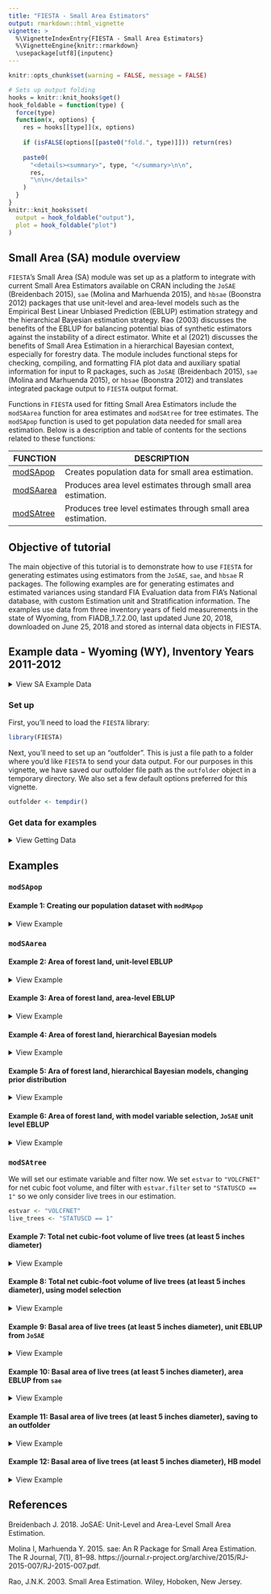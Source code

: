 ```yaml
---
title: "FIESTA - Small Area Estimators"
output: rmarkdown::html_vignette
vignette: >
  %\VignetteIndexEntry{FIESTA - Small Area Estimators}
  %\VignetteEngine{knitr::rmarkdown}
  \usepackage[utf8]{inputenc}
---
```


```r
knitr::opts_chunk$set(warning = FALSE, message = FALSE)
```

```r
# Sets up output folding
hooks = knitr::knit_hooks$get()
hook_foldable = function(type) {
  force(type)
  function(x, options) {
    res = hooks[[type]](x, options)
    
    if (isFALSE(options[[paste0("fold.", type)]])) return(res)
    
    paste0(
      "<details><summary>", type, "</summary>\n\n",
      res,
      "\n\n</details>"
    )
  }
}
knitr::knit_hooks$set(
  output = hook_foldable("output"),
  plot = hook_foldable("plot")
)
```

## Small Area (SA) module overview

`FIESTA`'s Small Area (SA) module was set up as a platform to integrate with current Small Area Estimators available on CRAN including the `JoSAE` (Breidenbach 2015), `sae` (Molina and Marhuenda 2015), and `hbsae` (Boonstra 2012) packages that use unit-level and area-level models such as the Empirical Best Linear Unbiased Prediction (EBLUP) estimation strategy and the hierarchical Bayesian estimation strategy. Rao (2003) discusses the benefits of the EBLUP for balancing potential bias of synthetic estimators against the instability of a direct estimator. White et al (2021) discusses the benefits of Small Area Estimation in a hierarchical Bayesian context, especially for forestry data. The module includes functional steps for checking, compiling, and formatting FIA plot data and auxiliary spatial information for input to R packages, such as `JoSAE` (Breidenbach 2015), `sae` (Molina and Marhuenda 2015), or `hbsae` (Boonstra 2012) and translates integrated package output to `FIESTA` output format. 

Functions in `FIESTA` used for fitting Small Area Estimators include the `modSAarea` function for area estimates and `modSAtree` for tree estimates. The `modSApop` function is used to get population data needed for small area estimation. Below is a description and table of contents for the sections related to these functions:

FUNCTION  | DESCRIPTION
-------------- | ---------------------------------------------------------------
[modSApop](#modSApop) | Creates population data for small area estimation.
[modSAarea](#modSAarea) | Produces area level estimates through small area estimation.
[modSAtree](#modSAtree) | Produces tree level estimates through small area estimation.

## Objective of tutorial

The main objective of this tutorial is to demonstrate how to use `FIESTA` for generating estimates using estimators from the `JoSAE`, `sae`, and `hbsae` R packages. The following examples are for generating estimates and estimated variances using standard FIA Evaluation data from FIA's National database, with custom Estimation unit and Stratification information. The examples use data from three inventory years of field measurements in the state of Wyoming, from FIADB_1.7.2.00, last updated June 20, 2018, downloaded on June 25, 2018 and stored as internal data objects in FIESTA.


## Example data - Wyoming (WY), Inventory Years 2011-2012

<details>
  <summary>View SA Example Data</summary>

Data Frame | Description
-----------| --------------------------------------------------------------------------------
WYplt      | WY plot-level data
WYcond     | WY condition-level data
WYtree     | WY tree-level data

External data            | Description
-------------------------| ------------------------------------------------------------------
WYbighorn_adminbnd.shp   | Polygon shapefile of WY Bighorn National Forest Administrative boundary*
WYbighorn_districtbnd.shp| Polygon shapefile of WY Bighorn National Forest District boundaries**
WYbighorn_forest_nonforest_250m.tif| GeoTIFF raster of predicted forest/nonforest (1/0) for stratification*** 
WYbighorn_dem_250m.img   | Erdas Imagine raster of elevation change, in meters****

*USDA Forest Service, Automated Lands Program (ALP). 2018. S_USA.AdministrativeForest (\url{http://data.fs.usda.gov/geodata/edw}). Description: An area encompassing all the National Forest System lands administered by an administrative unit. The area encompasses private lands, other governmental agency lands, and may contain National Forest System lands within the proclaimed boundaries of another administrative unit. All National Forest System lands fall within one and only one Administrative Forest Area.

**USDA Forest Service, Automated Lands Program (ALP). 2018. S_USA.RangerDistrict (http://data.fs.usda.gov/geodata/edw). Description: A depiction of the boundary that encompasses a Ranger District.

***Based on MODIS-based classified map resampled from 250m to 500m resolution and reclassified from 3 to 2 classes: 1:forest; 2:nonforest. Projected in Albers Conical Equal Area, Datum NAD27 (Ruefenacht et al. 2008). Clipped to extent of WYbighorn_adminbnd.shp.

****USGS National Elevation Dataset (NED), resampled from 30m resolution to 250m. Projected in Albers Conical Equal Area, Datum NAD27 (U.S. Geological Survey 2017). Clipped to boundary of WYbighorn_adminbnd.shp.

</details>

### Set up 

First, you'll need to load the `FIESTA` library:

```r
library(FIESTA)
```

Next, you'll need to set up an "outfolder". This is just a file path to a folder where you'd like `FIESTA` to send your data output. For our purposes in this vignette, we have saved our outfolder file path as the `outfolder` object in a temporary directory. We also set a few default options preferred for this vignette.

```r
outfolder <- tempdir()
```


### Get data for examples

<details>
  <summary>View Getting Data</summary>

Now that we've loaded `FIESTA` and setup our outfolder, we can retrieve the data needed to run the examples. First, we point to some external data and predictor layers stored in `FIESTA` and derive new predictor layers using the `terra` package. 

```r

# File names for external spatial data
WYbhfn <- system.file("extdata", "sp_data/WYbighorn_adminbnd.shp", package="FIESTA")
WYbhdistfn <- system.file("extdata", "sp_data/WYbighorn_districtbnd.shp", package="FIESTA")
WYbhdist.att <- "DISTRICTNA"

fornffn <- system.file("extdata", "sp_data/WYbighorn_forest_nonforest_250m.tif", package="FIESTA")
demfn <- system.file("extdata", "sp_data/WYbighorn_dem_250m.img", package="FIESTA")

# Derive new predictor layers from dem
library(terra)
dem <- rast(demfn)
slpfn <- paste0(outfolder, "/WYbh_slp.img")
slp <- terra::terrain(dem,
                      v = "slope",
                      unit = "degrees",
                      filename = slpfn, 
                      overwrite = TRUE, 
                      NAflag = -99999.0)
aspfn <- paste0(outfolder, "/WYbh_asp.img")
asp <- terra::terrain(dem,
                      v = "aspect",
                      unit = "degrees", 
                      filename = aspfn,
                      overwrite = TRUE, 
                      NAflag = -99999.0)
```

Next, we set up our small area domains with `FIESTA::spGetSAdoms`. For more information on how to use this function, please see the `sp` vignette included with `FIESTA` (link). 

```r
smallbnd <- WYbhdistfn
smallbnd.domain <- "DISTRICTNA"
```

Next, we can get our FIA plot data and set up our auxiliary data. We can get our FIA plot data with the `spGetPlots` function from `FIESTA`, which accesses data through [FIA's DataMart](https://apps.fs.usda.gov/fia/datamart/datamart.html). Here, data are downloaded for all states intersecting boundary, then subset to boundary. 

```r
SApltdat <- spGetPlots(bnd = WYbhdistfn,
                       xy_datsource = "obj",
                       xy = WYplt,
                       xy_opts = list(xy.uniqueid = "CN", xvar = "LON_PUBLIC", 
                                    yvar = "LAT_PUBLIC", xy.crs = 4269),
                       datsource = "obj",
                       istree = TRUE,
                       isseed = TRUE,
                       dbTabs = list(plot_layer = WYplt, cond_layer = WYcond,
                                   tree_layer = WYtree, seed_layer = WYseed),
                       eval = "custom",
                       eval_opts = list(invyrs = 2011:2013),
                       showsteps = TRUE,
                       returnxy = TRUE,
                       savedata_opts = savedata_options(outfolder = outfolder))

```

```r
str(SApltdat, max.level = 1)
```

Finally, we must generate the dataset with predictors for small area estimation. We can do this with the `spGetAuxiliary` function from `FIESTA`. Again, see the `sp` vignette for further information on this function. 

```r
rastlst.cont <- c(demfn, slpfn, aspfn)
rastlst.cont.name <- c("dem", "slp", "asp")
rastlst.cat <- fornffn
rastlst.cat.name <- "fornf"

unit_layer <- WYbhdistfn
unitvar <- "DISTRICTNA"

auxdat <- spGetAuxiliary(
  xyplt = SApltdat$spxy,
  uniqueid = "PLT_CN",
  unit_layer = unit_layer,
  unitvar = "DISTRICTNA",
  rastlst.cont = rastlst.cont,
  rastlst.cont.name = rastlst.cont.name,
  rastlst.cont.stat = "mean",
  rastlst.cont.NODATA = 0,
  rastlst.cat = rastlst.cat,
  rastlst.cat.name = rastlst.cat.name,
  asptransform = TRUE,
  rast.asp = aspfn,
  keepNA = FALSE,
  showext = FALSE,
  savedata = FALSE
)
names(auxdat)

```

```r
str(auxdat, max.level = 1)
```

</details>

## Examples

### `modSApop`

#### Example 1: Creating our population dataset with `modMApop`

<details>
  <summary>View Example</summary>

We can create our population data for model-assisted estimation. To do so, we use the `modSApop` function in `FIESTA`. We must assign our plot data with the `pltdat` argument, the auxiliary dataset with the `auxdat` argument, and set information for our small areas with the `smallbnd` and `smallbnd.domain` arguments. The `spGetPlots` and `spGetAuxiliary` functions have done much of the hard work for us so far, so we can just run a simple call to `modSApop`:

```r
SApopdat <- modSApop(pltdat = SApltdat, 
                     auxdat = auxdat,
                     smallbnd = WYbhdistfn,
		                 smallbnd.domain = smallbnd.domain)
```

Note that the `modSApop` function returns a list with lots of information and data for us to use. For a quick look at what this list includes we can use the `str` function: 

```r
str(SApopdat, max.level = 1)
```

Now that we've created our population dataset, we can move on to estimation. 

</details>

### `modSAarea`

#### Example 2: Area of forest land, unit-level EBLUP

<details>
  <summary>View Example</summary>

First, we can set up our predictors as a vector:

```r
all_preds <- c("slp", "dem", "asp_cos", "asp_sin", "fornf")
```

Next, we fit the unit-level EBLUP with the `JoSAE` R package. 

```r
area1 <- modSAarea(
  SApopdatlst = SApopdat,        # pop - population calculations for WY, post-stratification
  prednames = all_preds,         # est - character vector of predictors to be used in the model
  SApackage = "JoSAE",           # est - character string of the R package to do the estimation
  SAmethod = "unit"              # est - method of small area estimation. Either "unit" or "area"
  )
```

The `modSAarea` function outputs a list, and we can see our estimates and estimation method.

```r
str(area1, max.level = 1)
area1$est
area1$raw$SAmethod
```

We can also look further into the `raw` list below:

```r
str(area1$raw, max.level = 1)
```

</details>

#### Example 3: Area of forest land, area-level EBLUP

<details>
  <summary>View Example</summary>

In this example, we fit an area level EBLUP with `JoSAE`, while only using slp as a predictor. We use only one predictor in the area level model because at the area level, we only have three rows in our dataset. Since we also have a random effect term, the model we fit can have a maximum of one predictor without being exactly singular.  

```r
area2 <- modSAarea(
  SApopdatlst = SApopdat,   # pop - population calculations for WY, post-stratification
  prednames = "slp",        # est - character vector of predictors to be used in the model
  SApackage = "JoSAE",      # est - character string of the R package to do the estimation
  SAmethod = "area",        # est - method of small area estimation. Either "unit" or "area"
  multest = TRUE
  )
```

We again can see our estimates. Notably, we have slightly larger percent sampling errors to the unit-level model fit in Example 2. This is likely due to only being able to incorporate one predictor's worth of information to the model. 

```r
area2$est
```

Since `FIESTA` will attempt fit all models when running `modSAarea`, we can look at all the different modeling approaches and their estimates with the `multest` object.

```r
area2$multest
```

Notably, the `hbsae` models returned NAs with this model, likely due to computational issues with the integral they compute. Not to worry, though, we will fit models with `hbsae` in the next example. 

</details>

#### Example 4: Area of forest land, hierarchical Bayesian models

<details>
  <summary>View Example</summary>

`FIESTA` also supports the use of hierarchical Bayesian (HB) models through the `hbsae` package as an alternative to EBLUPs. These models use the same model specification as the EBLUP, however they fit the model using a hierarchical Bayesian framework, and get parameter estimates through numerical integration. Luckily, we do not have to take an integral ourselves to fit these models, we can just change the `SApackage` argument.

```r
area3 <- modSAarea(
  SApopdatlst = SApopdat,   # pop - population calculations for WY, post-stratification
  prednames = all_preds,    # est - character vector of predictors to be used in the model
  SApackage = "hbsae",      # est - character string of the R package to do the estimation
  SAmethod = "unit",        # est - method of small area estimation. Either "unit" or "area"
  multest = TRUE
  )
```

We can again check our estimates, small area method, and small area package. 

```r
area3$est
area3$raw$SAmethod
area3$raw$SApackage
```

</details>

#### Example 5: Ara of forest land, hierarchical Bayesian models, changing prior distribution

<details>
  <summary>View Example</summary>

Notably, we can also set priors on the ratio of between and within area variation with `hbsae`. By default, `FIESTA` uses a weakly informative half-Cauchy prior on this parameter as suggested by White et al (2021), but in this example we will fit the same model as before, but with a flat prior. 

```r
area4 <- modSAarea(
  SApopdatlst = SApopdat,     # pop - population calculations for WY, post-stratification
  prednames = all_preds,      # est - character vector of predictors to be used in the model
  SApackage = "hbsae",        # est - character string of the R package to do the estimation
  SAmethod = "unit",          # est - method of small area estimation. Either "unit" or "area"
  prior = function(x) 1       # est - prior on ratio of between and within area variation
  )
```

Let's check our results compared to Example 3 (same model with half-Cauchy prior)

```r
area3$est
area4$est
```

Due to rounding we do in `FIESTA`, we see the same result. However, the estimates are slightly different. We can see this with the model objects supplied in the output list from `FIESTA`:

```r

```

</details>

#### Example 6: Area of forest land, with model variable selection, `JoSAE` unit level EBLUP

<details>
  <summary>View Example</summary>

`FIESTA` supports model variable selection via the elastic net. To use model selection, we set the `modelselect` argument to `TRUE`. 

```r
area5 <- modSAarea(
  SApopdatlst = SApopdat,      # pop - population calculations for WY, post-stratification
  prednames = all_preds,       # est - character vector of predictors to be used in the model
  SApackage = "JoSAE",         # est - character string of the R package to do the estimation
  SAmethod = "unit",           # est - method of small area estimation. Either "unit" or "area"
  modelselect = TRUE           # est - elastic net variable selection
  )
```

We can now look at estimates with our subset of selected predictors and the predictors that were selected.

```r
area5$est
area5$raw$predselect.unit
```

</details>

### `modSAtree`

We will set our estimate variable and filter now. We set `estvar` to `"VOLCFNET"` for net cubic foot volume, and filter with `estvar.filter` set to `"STATUSCD == 1"` so we only consider live trees in our estimation.  

```r
estvar <- "VOLCFNET"
live_trees <- "STATUSCD == 1"
```

#### Example 7: Total net cubic-foot volume of live trees (at least 5 inches diameter) 

<details>
  <summary>View Example</summary>

Now, we can look at the total net cubic-foot volume of live trees, filtered for live trees that are at least 5 inches in diameter. We use the `estvar` and `live_trees` objects defined above to set our response variable and filter, and then compute the estimates. 

```r
tree1 <- modSAtree(
    SApopdatlst = SApopdat,      # pop - population calculations for WY, post-stratification
    prednames = all_preds,       # est - character vector of predictors to be used in the model
    SApackage = "JoSAE",         # est - character string of the R package to do the estimation
    SAmethod = "unit",           # est - method of small area estimation. Either "unit" or "area" 
    landarea = "FOREST",         # est - forest land filter
    estvar = estvar,             # est - net cubic-foot volume
    estvar.filter = live_trees   # est - live trees only
    )
```

With both `modSAtree` and `modSAarea`, `FIESTA` will return your requested estimates specified with the `SApackage` and `SAmethod` arguments in the `est` item, but will return all possible estimates in the `multest` item. We can see these estimates below:

```r
tree1$est
tree1$multest
```

Notably, the area level models are NA in for this model, as there were more predictors than degrees of freedom in the model at the area level. 

</details>

#### Example 8: Total net cubic-foot volume of live trees (at least 5 inches diameter), using model selection

<details>
  <summary>View Example</summary>

We can bring the `modelselect` parameter into play with `modSAtree` as well as `modSAarea`. In the below code, we set `modelselect = TRUE` to use the elastic net variable selection before fitting the model. 

```r
tree2 <- modSAtree(
    SApopdatlst = SApopdat,      # pop - population calculations for WY, post-stratification
    prednames = all_preds,       # est - character vector of predictors to be used in the model
    SApackage = "JoSAE",         # est - character string of the R package to do the estimation
    SAmethod = "unit",           # est - method of small area estimation. Either "unit" or "area"  
    landarea = "FOREST",         # est - forest land filter
    estvar = estvar,             # est - net cubic-foot volume
    estvar.filter = live_trees,   # est - live trees only
    modelselect = TRUE
    )
```

We now can look at the selected predictors and estimates. 

```r
tree2$raw$predselect.unit
tree2$est
```

</details>

#### Example 9: Basal area of live trees (at least 5 inches diameter), unit EBLUP from `JoSAE`

<details>
  <summary>View Example</summary>

We can also use different response variables to estimate, and in this example we chose basal area. We also returned titles by using `returntitle = TRUE`. 

```r
tree3 <- modSAtree(
    SApopdatlst = SApopdat,      # pop - population calculations for WY, post-stratification
    prednames = all_preds,       # est - character vector of predictors to be used in the model
    SApackage = "JoSAE",         # est - character string of the R package to do the estimation
    SAmethod = "unit",           # est - method of small area estimation. Either "unit" or "area"  
    landarea = "FOREST",         # est - forest land filter
    estvar = "BA",               # est - net cubic-foot volume
    estvar.filter = live_trees,  # est - live trees only
    returntitle = TRUE
    )
```

Now we can take a look at our estimates:

```r
tree3$est
```

and see our title list since we set `returntitle` to `TRUE`. 

```r
tree3$titlelst
```

</details>

#### Example 10: Basal area of live trees (at least 5 inches diameter), area EBLUP from `sae`

<details>
  <summary>View Example</summary>

Now, we can of course fit a different model to estimate basal area. In this case, we choose to use dem to predict basal area with an area-level EBLUP from the `sae` package. 

```r
tree4 <- modSAtree(
    SApopdatlst = SApopdat,      # pop - population calculations for WY, post-stratification
    prednames = "dem",       # est - character vector of predictors to be used in the model
    SApackage = "sae",         # est - character string of the R package to do the estimation
    SAmethod = "area",           # est - method of small area estimation. Either "unit" or "area"  
    landarea = "FOREST",         # est - forest land filter
    estvar = "BA",               # est - net cubic-foot volume
    estvar.filter = live_trees,  # est - live trees only
    returntitle = TRUE
    )
```

Now we can take a look at our estimates.

```r
tree4$est
```

</details>

#### Example 11: Basal area of live trees (at least 5 inches diameter), saving to an outfolder

<details>
  <summary>View Example</summary>

One may want to easily save `FIESTA` output to your computer, rather than just having it live in the R environment. `FIESTA` makes this easy with the use of the `savedata` and `savedata_opts` arguments. If `savedata = TRUE`, by default the output will be saved to your working directory, but we can set an `outfolder` in `savedata_opts` to choose where the data should be saved. There are many other `savedata_opts`, and these can be seen by looking at the help file for the `savedata_options` function (use `help(savedata_options)` with `FIESTA` loaded in your R environment). 

```r
tree5 <- modSAtree(
    SApopdatlst = SApopdat,      # pop - population calculations for WY, post-stratification
    prednames = all_preds,       # est - character vector of predictors to be used in the model
    SApackage = "JoSAE",         # est - character string of the R package to do the estimation
    SAmethod = "unit",           # est - method of small area estimation. Either "unit" or "area"  
    landarea = "FOREST",         # est - forest land filter
    estvar = "BA",               # est - net cubic-foot volume
    estvar.filter = live_trees,  # est - live trees only
    savedata = TRUE,
    savedata_opts = savedata_options(
      outfolder = outfolder
    )
    )
```

</details>

#### Example 12: Basal area of live trees (at least 5 inches diameter), HB model

<details>
  <summary>View Example</summary>

We can also of course use a different model to predict basal area, and in this case we use a HB unit level model from `hbsae`. We also save to an outfolder again, this time giving a file name prefix with the `outfn.pre` arguement. 

```r
tree6 <- modSAtree(
    SApopdatlst = SApopdat,      # pop - population calculations for WY, post-stratification
    prednames = all_preds,       # est - character vector of predictors to be used in the model
    SApackage = "hbsae",         # est - character string of the R package to do the estimation
    SAmethod = "unit",           # est - method of small area estimation. Either "unit" or "area"  
    landarea = "FOREST",         # est - forest land filter
    estvar = "BA",               # est - net cubic-foot volume
    estvar.filter = live_trees,  # est - live trees only
    savedata = TRUE,
    savedata_opts = savedata_options(
      outfolder = outfolder,
      outfn.pre = "HB_unit"
    )
    )
```

We can see the files in the outfolder here:

```r
list.files(outfolder, pattern = "HB")
```

And the estimates here:

```r
tree6$est
```

</details>

## References

Breidenbach J. 2018. JoSAE: Unit-Level and Area-Level Small Area Estimation.

Molina I, Marhuenda Y. 2015. sae: An R Package for Small Area Estimation. The R Journal, 7(1), 81–98. https://journal.r-project.org/archive/2015/RJ-2015-007/RJ-2015-007.pdf.

Rao, J.N.K. 2003. Small Area Estimation. Wiley, Hoboken, New Jersey.

